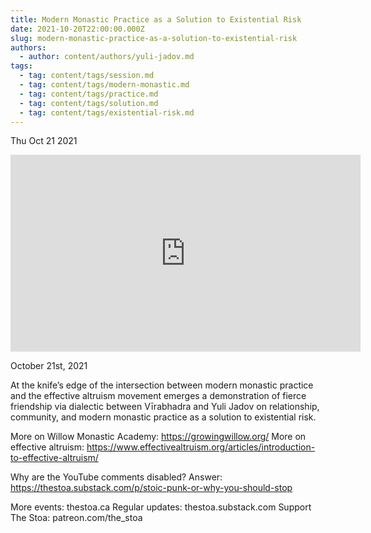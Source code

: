 ```yaml
---
title: Modern Monastic Practice as a Solution to Existential Risk
date: 2021-10-20T22:00:00.000Z
slug: modern-monastic-practice-as-a-solution-to-existential-risk
authors:
  - author: content/authors/yuli-jadov.md
tags:
  - tag: content/tags/session.md
  - tag: content/tags/modern-monastic.md
  - tag: content/tags/practice.md
  - tag: content/tags/solution.md
  - tag: content/tags/existential-risk.md
---
```






Thu Oct 21 2021

<iframe width="560" height="315" src="https://www.youtube.com/embed/TBA7lgWYAvg" title="Modern Monastic Practice as a Solution to Existential Risk w/ Yuli Jadov and Vīrabhadra" frameborder="0" allow="accelerometer; autoplay; clipboard-write; encrypted-media; gyroscope; picture-in-picture" allowfullscreen ></iframe>

October 21st, 2021

At the knife’s edge of the intersection between modern monastic practice and the effective altruism movement emerges a demonstration of fierce friendship via dialectic between Vīrabhadra and Yuli Jadov on relationship, community, and modern monastic practice as a solution to existential risk. 

More on Willow Monastic Academy: https://growingwillow.org/
More on effective altruism: https://www.effectivealtruism.org/articles/introduction-to-effective-altruism/

Why are the YouTube comments disabled? Answer: https://thestoa.substack.com/p/stoic-punk-or-why-you-should-stop

More events: thestoa.ca 
Regular updates: thestoa.substack.com 
Support The Stoa: patreon.com/the_stoa


